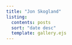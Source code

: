 ```yaml
---
title: "Jon Skogland"
listing:
  contents: posts
  sort: "date desc"
  template: gallery.ejs
---
```


